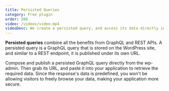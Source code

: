 ```yaml
---
title: Persisted Queries
category: Free plugin
order: 200
video: /videos/video.mp4
videoDesc: We create a persisted query, and access its data directly in the browser.
---
```


**Persisted queries** combine all the benefits from GraphQL and REST APIs. A persisted query is a GraphQL query that is stored on the WordPress site, and similar to a REST endpoint, it is published under its own URL.

Compose and publish a persisted GraphQL query directly from the wp-admin. Then grab its URL, and paste it into your application to retrieve the required data. Since the response's data is predefined, you won't be allowing visitors to freely browse your data, making your application more secure.
